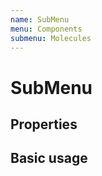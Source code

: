 ```yaml
---
name: SubMenu
menu: Components
submenu: Molecules
---
```



# SubMenu

## Properties

<Props of={SubMenu} />

## Basic usage


<Playground>
   <SubMenu currentDoc={{menu: "something"}} menu={{name: "something", entries:
   [
     {name: "one"},
     {name: "two"},
     {name: "three"},
     {name: "four"}
   ]}} />
</Playground>
